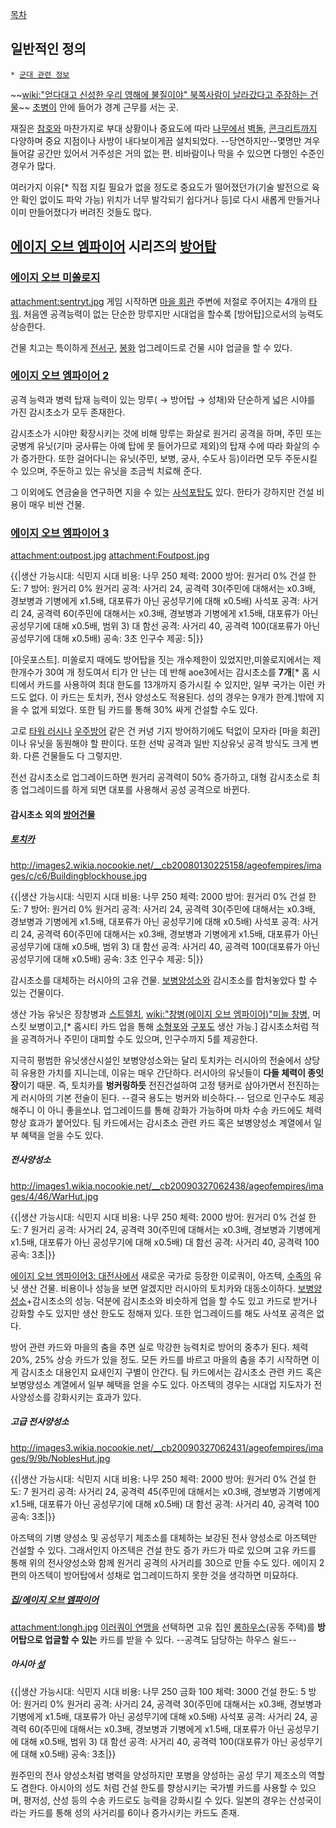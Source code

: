 [[목차]]

== 일반적인 정의 ==
 * [[군대 관련 정보]]

~~[[wiki:"얻다대고 신성한 우리 영해에 불질이야" 북쪽사람이 날라갔다고 주장하는 건물]]~~ 
[[초병]]이 안에 들어가 경계 근무를 서는 곳.

재질은 [[참호]]와 마찬가지로 부대 상황이나 중요도에 따라 [[나무]]에서 [[벽돌]], [[콘크리트]]까지 다양하며 중요 지점이나 사방이 내다보이게끔 설치되었다. 
--당연하지만--몇명만 겨우 들어갈 공간만 있어서 거주성은 거의 없는 편. 비바람이나 막을 수 있으면 다행인 수준인 경우가 많다. 

여러가지 이유[* 직접 지킬 필요가 없을 정도로 중요도가 떨어졌던가(기술 발전으로 육안 확인 없이도 파악 가능) 위치가 너무 발각되기 쉽다거나 등]로 다시 새롭게 만들거나 이미 만들어졌다가 버려진 것들도 많다. 

== [[에이지 오브 엠파이어]] 시리즈의 [[방어탑]] == 
=== [[에이지 오브 미쏠로지]] ===
attachment:sentryt.jpg
게임 시작하면 [[마을 회관]] 주변에 저절로 주어지는 4개의 [[타워]]. 처음엔 공격능력이 없는 단순한 망루지만 시대업을 할수록 [방어탑]으로서의 능력도 상승한다.

건물 치고는 특이하게 [[전서구]], [[봉화]] 업그레이드로 건물 시야 업글을 할 수 있다.
=== [[에이지 오브 엠파이어 2]] ===
공격 능력과 병력 탑재 능력이 있는 망루( → 방어탑 → 성채)와 단순하게 넓은 시야를 가진 감시초소가 모두 존재한다.

감시초소가 시야만 확장시키는 것에 비해 망루는 화살로 원거리 공격을 하며, 주민 또는 궁병계 유닛(기마 궁사류는 아예 탑에 못 들어가므로 제외)의 탑재 수에 따라 화살의 수가 증가한다. 또한 걸어다니는 유닛(주민, 보병, 궁사, 수도사 등)이라면 모두 주둔시킬 수 있으며, 주둔하고 있는 유닛을 조금씩 치료해 준다.

그 이외에도 연금술을 연구하면 지을 수 있는 [[사석포]]탑도 있다. 한타가 강하지만 건설 비용이 매우 비싼 건물.
=== [[에이지 오브 엠파이어 3]] ===
attachment:outpost.jpg
attachment:Foutpost.jpg

{{|생산 가능시대: 식민지 시대
비용: 나무 250
체력: 2000
방어: 원거리 0%
건설 한도: 7
방어: 원거리 0%
원거리 공격: 사거리 24, 공격력 30(주민에 대해서는 x0.3배, 경보병과 기병에게 x1.5배, 대포류가 아닌 공성무기에 대해 x0.5배)
사석포 공격: 사거리 24, 공격력 60(주민에 대해서는 x0.3배, 경보병과 기병에게 x1.5배, 대포류가 아닌 공성무기에 대해 x0.5배, 범위 3)
대 함선 공격: 사거리 40, 공격력 100(대포류가 아닌 공성무기에 대해 x0.5배)
공속: 3초
인구수 제공: 5|}}


[아웃포스트]. 미쏠로지 때에도 방어탑을 짓는 개수제한이 있었지만,미쏠로지에서는 제한개수가 30여 개 정도여서 티가 안 난는 데 반해 aoe3에서는 감시초소를 '''7개'''[* 홈 시티에서 카드를 사용하여 최대 한도를 13개까지 증가시킬 수 있지만, 일부 국가는 이런 카드도 없다. 이 카드는 토치카, 전사 양성소도 적용된다. 성의 경우는 9개가 한계.]밖에 지을 수 없게 되었다. 또한 팀 카드를 통해 30% 싸게 건설할 수도 있다.

고로 [[타워 러시]]나 [[우주방어]] 같은 건 커녕 기지 방어하기에도 턱없이 모자라 [마을 회관]이나 유닛을 동원해야 할 판이다. 또한 선박 공격과 일반 지상유닛 공격 방식도 크게 변화. 다른 건물들도 다 그렇지만.

전선 감시초소로 업그레이드하면 원거리 공격력이 50% 증가하고, 대형 감시초소로 최종 업그레이드를 하게 되면 대포를 사용해서 공성 공격으로 바뀐다.

==== 감시초소 외의 [[방어건물]] ====
===== [[토치카]] =====
http://images2.wikia.nocookie.net/__cb20080130225158/ageofempires/images/c/c6/Buildingblockhouse.jpg

{{|생산 가능시대: 식민지 시대
비용: 나무 250
체력: 2000
방어: 원거리 0%
건설 한도: 7
방어: 원거리 0%
원거리 공격: 사거리 24, 공격력 30(주민에 대해서는 x0.3배, 경보병과 기병에게 x1.5배, 대포류가 아닌 공성무기에 대해 x0.5배)
사석포 공격: 사거리 24, 공격력 60(주민에 대해서는 x0.3배, 경보병과 기병에게 x1.5배, 대포류가 아닌 공성무기에 대해 x0.5배, 범위 3)
대 함선 공격: 사거리 40, 공격력 100(대포류가 아닌 공성무기에 대해 x0.5배)
공속: 3초
인구수 제공: 5|}}

감시초소를 대체하는 러시아의 고유 건물. [[보병양성소]]와 감시초소를 합처놓았다 할 수 있는 건물이다. 

생산 가능 유닛은 장창병과 [[스트렐치]], [[wiki:"창병(에이지 오브 엠파이어)"미늘 창병]], 머스킷 보병이고,[* 홈시티 카드 업을 통해 [[소형포]]와 [[구포]]도 생산 가능.] 감시초소처럼 적을 공격하거나 주민이 대피할 수도 있으며, 인구수까지 5를 제공한다.

지극히 평범한 유닛생산시설인 보병양성소와는 달리 토치카는 러시아의 전술에서 상당히 유용한 가치를 지니는데, 이유는 매우 간단하다. 러시아의 유닛들이 '''다들 체력이 종잇장'''이기 때문. 즉, 토치카를 '''벙커링하듯''' 전진건설하여 고정 탱커로 삼아가면서 전진하는게 러시아의 기본 전술이 된다. --결국 용도는 벙커와 비슷하다.-- 덤으로 인구수도 제공해주니 이 아니 좋을쏘냐. 업그레이드를 통해 강화가 가능하며 마차 수송 카드에도 체력 향상 효과가 붙어있다. 팀 카드에서는 감시초소 관련 카드 혹은 보병양성소 계열에서 일부 혜택을 얻을 수도 있다.

===== 전사양성소 =====
http://images1.wikia.nocookie.net/__cb20090327062438/ageofempires/images/4/46/WarHut.jpg

{{|생산 가능시대: 식민지 시대
비용: 나무 250
체력: 2000
방어: 원거리 0%
건설 한도: 7
원거리 공격: 사거리 24, 공격력 30(주민에 대해서는 x0.3배, 경보병과 기병에게 x1.5배, 대포류가 아닌 공성무기에 대해 x0.5배)
대 함선 공격: 사거리 40, 공격력 100
공속: 3초|}}

[[에이지 오브 엠파이어3: 대전사]]에서 새로운 국가로 등장한 이로쿼이, 아즈텍, [[수족]]의 유닛 생산 건물. 비용이나 성능을 보면 알겠지만 러시아의 토치카와 대동소이하다. [[보병양성소]]+감시초소의 성능. 덕분에 감시초소와 비슷하게 업을 할 수도 있고 카드로 받거나 강화할 수도 있지만 생산 한도도 정해져 있다. 또한 업그레이드를 해도 사석포 공격은 없다.

방어 관련 카드와 마을의 춤을 추면 실로 막강한 능력치로 방어의 중추가 된다. 
체력 20%, 25% 상승 카드가 있을 정도. 모든 카드를 바르고 마을의 춤을 추기 시작하면 이게 감시초소 대용인지 요새인지 구별이 안간다. 팀 카드에서는 감시초소 관련 카드 혹은 보병양성소 계열에서 일부 혜택을 얻을 수도 있다. 아즈텍의 경우는 시대업 지도자가 전사양성소를 강화시키는 효과가 있다.

===== 고급 전사양성소 =====

http://images3.wikia.nocookie.net/__cb20090327062431/ageofempires/images/9/9b/NoblesHut.jpg

{{|생산 가능시대: 식민지 시대
비용: 나무 250
체력: 2000
방어: 원거리 0%
건설 한도: 7
원거리 공격: 사거리 24, 공격력 45(주민에 대해서는 x0.3배, 경보병과 기병에게 x1.5배, 대포류가 아닌 공성무기에 대해 x0.5배)
대 함선 공격: 사거리 40, 공격력 100
공속: 3초|}}

아즈텍의 기병 양성소 및 공성무기 제조소를 대체하는 보강된 전사 양성소로 아즈텍만 건설할 수 있다. 그래서인지 아즈텍은 건설 한도 증가 카드가 따로 있으며 고유 카드를 통해 위의 전사양성소와 함께 원거리 공격의 사거리를 30으로 만들 수도 있다. 에이지 2편의 아즈텍이 방어탑에서 성채로 업그레이드하지 못한 것을 생각하면 미묘하다.


===== [[집/에이지 오브 엠파이어]] =====
attachment:longh.jpg
[[이러쿼이 연맹]]을 선택하면 고유 집인 [[롱하우스]](공동 주택)를 '''방어탑으로 업글할 수 있는''' 카드를 받을 수 있다. --공격도 담당하는 하우스 쉴드--
===== 아시아 [[성]] =====

{{|생산 가능시대: 식민지 시대
비용: 나무 250 금화 100
체력: 3000
건설 한도: 5
방어: 원거리 0%
원거리 공격: 사거리 24, 공격력 30(주민에 대해서는 x0.3배, 경보병과 기병에게 x1.5배, 대포류가 아닌 공성무기에 대해 x0.5배)
사석포 공격: 사거리 24, 공격력 60(주민에 대해서는 x0.3배, 경보병과 기병에게 x1.5배, 대포류가 아닌 공성무기에 대해 x0.5배, 범위 3)
대 함선 공격: 사거리 40, 공격력 100(대포류가 아닌 공성무기에 대해 x0.5배)
공속: 3초|}}

원주민의 전사 양성소처럼 병력을 양성하지만 포병을 양성하는 공성 무기 제조소의 역할도 겸한다.
아시아의 성도 처럼 건설 한도를 향상시키는 국가별 카드를 사용할 수 있으며, 평저성, 산성 등의 수송 카드로도 능력을 강화시킬 수 있다. 일본의 경우는 산성국이라는 카드를 통해 성의 사거리를 6이나 증가시키는 카드도 존재.
